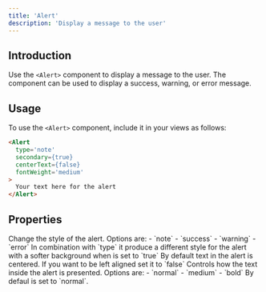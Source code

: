 ```yaml
---
title: 'Alert'
description: 'Display a message to the user'
---
```


## Introduction

Use the `<Alert>` component to display a message to the user. The component can be used to display a success, warning, or error message.

## Usage

To use the `<Alert>` component, include it in your views as follows:

```html
<Alert
  type='note'
  secondary={true}
  centerText={false}
  fontWeight='medium'
>
  Your text here for the alert
</Alert>
```

## Properties

<ResponseField name="type" type="string" required>
  Change the style of the alert. Options are:
  - `note`
  - `success`
  - `warning`
  - `error`
</ResponseField>

<ResponseField name="secondary" type="boolean">
  In combination with `type` it produce a different style for the alert with a softer background when is set to `true`
</ResponseField>

<ResponseField name="centerText" type="boolean">
  By default text in the alert is centered. If you want to be left aligned set it to `false`
</ResponseField>

<ResponseField name="fontWeight" type="string">
  Controls how the text inside the alert is presented. Options are:
  - `normal`
  - `medium`
  - `bold`
  By defaul is set to `normal`.
</ResponseField>
